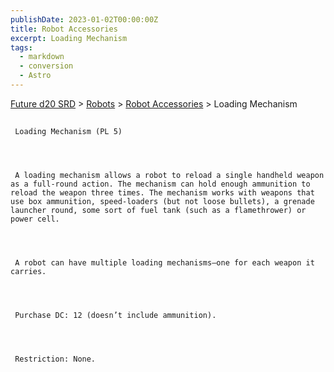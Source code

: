```yaml
---
publishDate: 2023-01-02T00:00:00Z
title: Robot Accessories
excerpt: Loading Mechanism
tags:
  - markdown
  - conversion
  - Astro
---
```







[Future d20 SRD](/#futureD20)
     > [Robots](future-d20-srd-robots-index)
     > [Robot Accessories](future-d20-srd-robots-robot-accessories-index)
     > Loading Mechanism
    





## 
     Loading Mechanism (PL 5)
    



     A loading mechanism allows a robot to reload a single handheld weapon as a full-round action. The mechanism can hold enough ammunition to reload the weapon three times. The mechanism works with weapons that use box ammunition, speed-loaders (but not loose bullets), a grenade launcher round, some sort of fuel tank (such as a flamethrower) or power cell.
    



     A robot can have multiple loading mechanisms—one for each weapon it carries.
    



     Purchase DC: 12 (doesn’t include ammunition).
    



     Restriction: None.
    




